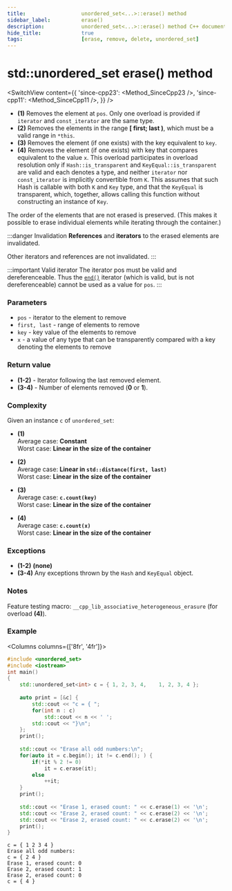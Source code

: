 ```yaml
---
title:					unordered_set<...>::erase() method
sidebar_label:			erase()
description:			unordered_set<...>::erase() method C++ documentation
hide_title:				true
tags:					[erase, remove, delete, unordered_set]
---
```



<!----------------- Codes ---------------------->

<!-- erase() -->

# std::unordered_set erase() method

<SwitchView content={{
    'since-cpp23': <Method_SinceCpp23 />,
    'since-cpp11': <Method_SinceCpp11 />,
    }} />

 - **(1)** Removes the element at `pos`. Only one overload is provided if `iterator` and `const_iterator` are the same type.
 - **(2)** Removes the elements in the range **[ first; last )**, which must be a valid range in `*this`.
 - **(3)** Removes the element (if one exists) with the key equivalent to `key`.
 - **(4)** Removes the element (if one exists) with key that compares equivalent to the value `x`.
   This overload participates in overload resolution only if `Hash::is_transparent` and `KeyEqual::is_transparent` are valid and each denotes a type,
   and neither `iterator` nor `const_iterator` is implicitly convertible from `K`.
   This assumes that such Hash is callable with both `K` and `Key` type, and that the `KeyEqual` is transparent, which, together, allows calling this function without constructing an instance of `Key`.


The order of the elements that are not erased is preserved.
(This makes it possible to erase individual elements while iterating through the container.)

:::danger Invalidation
**References** and **iterators** to the erased elements are invalidated.

Other iterators and references are not invalidated.
:::

:::important Valid iterator
The iterator pos must be valid and dereferenceable. Thus the [`end()`](/docs/std/containers/unordered_set/erase) iterator (which is valid, but is not dereferenceable) cannot be used as a value for `pos`.
:::

### Parameters

 - `pos` - iterator to the element to remove
 - `first, last` - range of elements to remove
 - `key` - key value of the elements to remove
 - `x` - a value of any type that can be transparently compared with a key denoting the elements to remove

### Return value

 - **(1-2)** - Iterator following the last removed element.
 - **(3-4)** - Number of elements removed (**0** or **1**).

### Complexity

Given an instance `c` of `unordered_set`:

 - **(1)**  
    Average case: **Constant**  
    Worst case: **Linear in the size of the container**

 - **(2)**  
    Average case: **Linear in `std::distance(first, last)`**  
    Worst case: **Linear in the size of the container**

 - **(3)**  
    Average case: **`c.count(key)`**  
    Worst case: **Linear in the size of the container**

 - **(4)**  
    Average case: **`c.count(x)`**  
    Worst case: **Linear in the size of the container**

### Exceptions

 - **(1-2)** **(none)**
 - **(3-4)** Any exceptions thrown by the `Hash` and `KeyEqual` object.

### Notes

Feature testing macro: `__cpp_lib_associative_heterogeneous_erasure` (for overload **(4)**).

### Example

<Columns columns={['8fr', '4fr']}>
<div>

```cpp title='Main.cpp' showLineNumbers
#include <unordered_set>
#include <iostream>
int main()
{
    std::unordered_set<int> c = { 1, 2, 3, 4,    1, 2, 3, 4 };
 
    auto print = [&c] {
        std::cout << "c = { ";
        for(int n : c)
            std::cout << n << ' ';
        std::cout << "}\n";
    };
    print();
 
    std::cout << "Erase all odd numbers:\n";
    for(auto it = c.begin(); it != c.end(); ) {
        if(*it % 2 != 0)
            it = c.erase(it);
        else
            ++it;
    }
    print();
 
    std::cout << "Erase 1, erased count: " << c.erase(1) << '\n';
    std::cout << "Erase 2, erased count: " << c.erase(2) << '\n';
    std::cout << "Erase 2, erased count: " << c.erase(2) << '\n';
    print();
}
```

</div>
<div>

```plaintext title="Possible output"
c = { 1 2 3 4 }
Erase all odd numbers:
c = { 2 4 }
Erase 1, erased count: 0
Erase 2, erased count: 1
Erase 2, erased count: 0
c = { 4 }
```

</div>
</Columns>